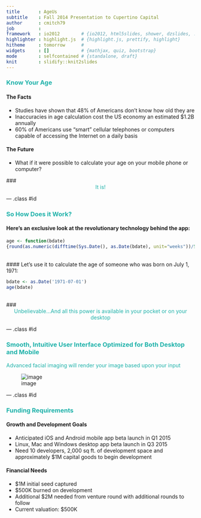 ```yaml
---
title       : AgeUs
subtitle    : Fall 2014 Presentation to Cupertino Capital
author      : cmitch79
job         : 
framework   : io2012        # {io2012, html5slides, shower, dzslides, ...}
highlighter : highlight.js  # {highlight.js, prettify, highlight}
hitheme     : tomorrow      # 
widgets     : []            # {mathjax, quiz, bootstrap}
mode        : selfcontained # {standalone, draft}
knit        : slidify::knit2slides
---
```


### <font color = #20B2AA> Know Your Age </font>

#### The Facts

- Studies have shown that 48% of Americans don't know how old they are 
- Inaccuracies in age calculation cost the US economy an estimated $1.2B annually
- 60% of Americans use "smart" cellular telephones or computers capable of accessing the Internet on a daily basis

#### The Future
- What if it were possible to calculate your age on your mobile phone or computer?
</br>

### <center><font color = #20B2AA>It is!</font></center>

--- .class #id 

### <font color = #20B2AA> So How Does it Work? </font>

#### Here's an exclusive look at the revolutionary technology behind the app:
```r
age <- function(bdate)
{round(as.numeric(difftime(Sys.Date(), as.Date(bdate), unit="weeks"))/52.25, digits = 2)}
```
</br>
#### Let's use it to calculate the age of someone who was born on July 1, 1971:
```r
bdate <- as.Date('1971-07-01')
age(bdate)
```
</br>
### <center><font color = #20B2AA>Unbelievable...And all this power is available in your pocket or on your desktop</font></center>

--- .class #id

### <font color = #20B2AA> Smooth, Intuitive User Interface Optimized for Both Desktop and Mobile </font>

<p><font color = #20B2AA> Advanced facial imaging will render your image based upon your input</font></p>

![image](assets/img/devdataprod.jpeg)


--- .class #id

### <font color = #20B2AA> Funding Requirements</font>

#### Growth and Development Goals
- Anticipated iOS and Android mobile app beta launch in Q1 2015
- Linux, Mac and Windows desktop app beta launch in Q3 2015
- Need 10 developers, 2,000 sq ft. of development space and approximately $1M capital goods to begin development

#### Financial Needs
- $1M initial seed captured
- $500K burned on development
- Additional $2M needed from venture round with additional rounds to follow
- Current valuation: $500K



